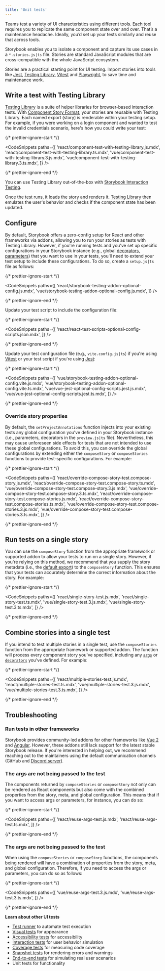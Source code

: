 ```yaml
---
title: 'Unit tests'
---
```


Teams test a variety of UI characteristics using different tools. Each tool requires you to replicate the same component state over and over. That’s a maintenance headache. Ideally, you’d set up your tests similarly and reuse that across tools.

Storybook enables you to isolate a component and capture its use cases in a `*.stories.js|ts` file. Stories are standard JavaScript modules that are cross-compatible with the whole JavaScript ecosystem.

Stories are a practical starting point for UI testing. Import stories into tools like [Jest](https://jestjs.io/), [Testing Library](https://testing-library.com/), [Vitest](https://vitest.dev/) and [Playwright](https://playwright.dev/), to save time and maintenance work.

## Write a test with Testing Library

[Testing Library](https://testing-library.com/) is a suite of helper libraries for browser-based interaction tests. With [Component Story Format](../api/csf.md), your stories are reusable with Testing Library. Each named export (story) is renderable within your testing setup. For example, if you were working on a login component and wanted to test the invalid credentials scenario, here's how you could write your test:

{/* prettier-ignore-start */}

<CodeSnippets
  paths={[
    'react/component-test-with-testing-library.js.mdx',
    'react/component-test-with-testing-library.ts.mdx',
    'vue/component-test-with-testing-library.3.js.mdx',
    'vue/component-test-with-testing-library.3.ts.mdx',
  ]}
/>

{/* prettier-ignore-end */}

<Callout variant="info" icon="💡">

You can use Testing Library out-of-the-box with [Storybook Interaction Testing](./interaction-testing.md).

</Callout>

Once the test runs, it loads the story and renders it. [Testing Library](https://testing-library.com/) then emulates the user's behavior and checks if the component state has been updated.

## Configure

By default, Storybook offers a zero-config setup for React and other frameworks via addons, allowing you to run your stories as tests with Testing Library. However, if you're running tests and you've set up specific configurations in your Storybook instance (e.g., global [decorators](../writing-stories/decorators.md#global-decorators), [parameters](../writing-stories/parameters.md#global-parameters)) that you want to use in your tests, you'll need to extend your test setup to include these configurations. To do so, create a `setup.js|ts` file as follows:

{/* prettier-ignore-start */}

<CodeSnippets
  paths={[
    'react/storybook-testing-addon-optional-config.js.mdx',
    'vue/storybook-testing-addon-optional-config.js.mdx',
  ]}
/>

{/* prettier-ignore-end */}

<IfRenderer renderer='react'>

Update your test script to include the configuration file:

{/* prettier-ignore-start */}

<CodeSnippets
  paths={[
    'react/react-test-scripts-optional-config-scripts.json.mdx',
  ]}
/>

{/* prettier-ignore-end */}

</IfRenderer>

<IfRenderer renderer='vue'>

Update your test configuration file (e.g., `vite.config.js|ts`) if you're using [Vitest](https://vitest.dev/) or your test script if you're using [Jest](https://jestjs.io/):

{/* prettier-ignore-start */}

<CodeSnippets
  paths={[
    'vue/storybook-testing-addon-optional-config.vite.js.mdx',
    'vue/storybook-testing-addon-optional-config.vite.ts.mdx',
    'vue/vue-jest-optional-config-scripts.jest.js.mdx',
    'vue/vue-jest-optional-config-scripts.jest.ts.mdx',
  ]}
/>

{/* prettier-ignore-end */}

</IfRenderer>

### Override story properties

By default, the `setProjectAnnotations` function injects into your existing tests any global configuration you've defined in your Storybook instance (i.e., parameters, decorators in the `preview.js|ts` file). Nevertheless, this may cause unforeseen side effects for tests that are not intended to use these global configurations. To avoid this, you can override the global configurations by extending either the `composeStory` or `composeStories` functions to provide test-specific configurations. For example:

{/* prettier-ignore-start */}

<CodeSnippets
  paths={[
    'react/override-compose-story-test.compose-story.js.mdx',
    'react/override-compose-story-test.compose-story.ts.mdx',
    'vue/override-compose-story-test.compose-story.3.js.mdx',
    'vue/override-compose-story-test.compose-story.3.ts.mdx',
    'react/override-compose-story-test.compose-stories.js.mdx',
    'react/override-compose-story-test.compose-stories.ts.mdx',
    'vue/override-compose-story-test.compose-stories.3.js.mdx',
    'vue/override-compose-story-test.compose-stories.3.ts.mdx',
  ]}
/>

{/* prettier-ignore-end */}

## Run tests on a single story

You can use the `composeStory` function from the appropriate framework or supported addon to allow your tests to run on a single story. However, if you're relying on this method, we recommend that you supply the story metadata (i.e., the [default export](../writing-stories/index.md#default-export)) to the `composeStory` function. This ensures that your tests can accurately determine the correct information about the story. For example:

{/* prettier-ignore-start */}

<CodeSnippets
  paths={[
    'react/single-story-test.js.mdx',
    'react/single-story-test.ts.mdx',
    'vue/single-story-test.3.js.mdx',
    'vue/single-story-test.3.ts.mdx',
  ]}
/>

{/* prettier-ignore-end */}

## Combine stories into a single test

If you intend to test multiple stories in a single test, use the `composeStories` function from the appropriate framework or supported addon. The function will process every component story you've specified, including any [`args`](../writing-stories/args.md) or [`decorators`](../writing-stories/decorators.md) you've defined. For example:

{/* prettier-ignore-start */}

<CodeSnippets
  paths={[
    'react/multiple-stories-test.js.mdx',
    'react/multiple-stories-test.ts.mdx',
    'vue/multiple-stories-test.3.js.mdx',
    'vue/multiple-stories-test.3.ts.mdx',
  ]}
/>

{/* prettier-ignore-end */}

## Troubleshooting

### Run tests in other frameworks

Storybook provides community-led addons for other frameworks like [Vue 2](https://storybook.js.org/addons/@storybook/testing-vue) and [Angular](https://storybook.js.org/addons/@storybook/testing-angular). However, these addons still lack support for the latest stable Storybook release. If you're interested in helping out, we recommend reaching out to the maintainers using the default communication channels (GitHub and [Discord server](https://discord.com/channels/486522875931656193/839297503446695956)).

<IfRenderer renderer='react'>

### The args are not being passed to the test

The components returned by `composeStories` or `composeStory` not only can be rendered as React components but also come with the combined properties from the story, meta, and global configuration. This means that if you want to access args or parameters, for instance, you can do so:

{/* prettier-ignore-start */}

<CodeSnippets
  paths={[
    'react/reuse-args-test.js.mdx',
    'react/reuse-args-test.ts.mdx',
  ]}
/>

{/* prettier-ignore-end */}

</IfRenderer>

<IfRenderer renderer='vue'>

### The args are not being passed to the test

When using the `composeStories` or `composeStory` functions, the components being rendered will have a combination of properties from the story, meta, and global configuration. Therefore, if you need to access the args or parameters, you can do so as follows:

{/* prettier-ignore-start */}

<CodeSnippets
  paths={[
    'vue/reuse-args-test.3.js.mdx',
    'vue/reuse-args-test.3.ts.mdx',
  ]}
/>

{/* prettier-ignore-end */}

</IfRenderer>

**Learn about other UI tests**

- [Test runner](./test-runner.md) to automate test execution
- [Visual tests](./visual-testing.md) for appearance
- [Accessibility tests](./accessibility-testing.md) for accessibility
- [Interaction tests](./interaction-testing.md) for user behavior simulation
- [Coverage tests](./test-coverage.md) for measuring code coverage
- [Snapshot tests](./snapshot-testing.md) for rendering errors and warnings
- [End-to-end tests](./stories-in-end-to-end-tests.md) for simulating real user scenarios
- Unit tests for functionality
